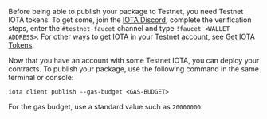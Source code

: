 Before being able to publish your package to Testnet, you need Testnet IOTA tokens. To get some, join the [IOTA Discord](https://discord.gg/IOTA), complete the verification steps, enter the `#testnet-faucet` channel and type `!faucet <WALLET ADDRESS>`. For other ways to get IOTA in your Testnet account, see [Get IOTA Tokens](/guides/developer/getting-started/get-coins).

Now that you have an account with some Testnet IOTA, you can deploy your contracts. To publish your package, use the following command in the same terminal or console:

```
iota client publish --gas-budget <GAS-BUDGET>
```

For the gas budget, use a standard value such as `20000000`.